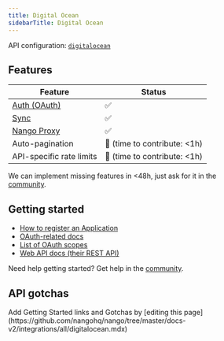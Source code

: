 ```yaml
---
title: Digital Ocean
sidebarTitle: Digital Ocean
---
```


API configuration: [`digitalocean`](https://nango.dev/providers.yaml)

## Features

| Feature                                                                          | Status                          |
| -------------------------------------------------------------------------------- | ------------------------------- |
| [Auth (OAuth)](/guides/oauth)                                                      | ✅                              |
| [Sync](/guides/sync)                                                              | ✅                              |
| [Nango Proxy](/guides/proxy)                          | ✅   |
| Auto-pagination                     | 🚫 (time to contribute: &lt;1h) |
| API-specific rate limits | 🚫 (time to contribute: &lt;1h) |

<Tip>We can implement missing features in &lt;48h, just ask for it in the [community](https://nango.dev/slack).</Tip>
## Getting started

-   [How to register an Application](https://cloud.digitalocean.com/login?redirect_url=https%3A%2F%2Fcloud.digitalocean.com%2Faccount%2Fapi%2Fapplications%2Fnew)
-   [OAuth-related docs](https://cloud.digitalocean.com/login?redirect_url=https%3A%2F%2Fcloud.digitalocean.com%2Faccount%2Fapi%2Fapplications%2Fnew)
-   [List of OAuth scopes](https://docs.digitalocean.com/reference/api/oauth-api/#scopes)
-   [Web API docs (their REST API)](https://docs.digitalocean.com/reference/api/intro/)

<Tip>Need help getting started? Get help in the [community](https://nango.dev/slack).</Tip>

## API gotchas

<Note>
    Add Getting Started links and Gotchas by [editing this page](https://github.com/nangohq/nango/tree/master/docs-v2/integrations/all/digitalocean.mdx)
</Note>
